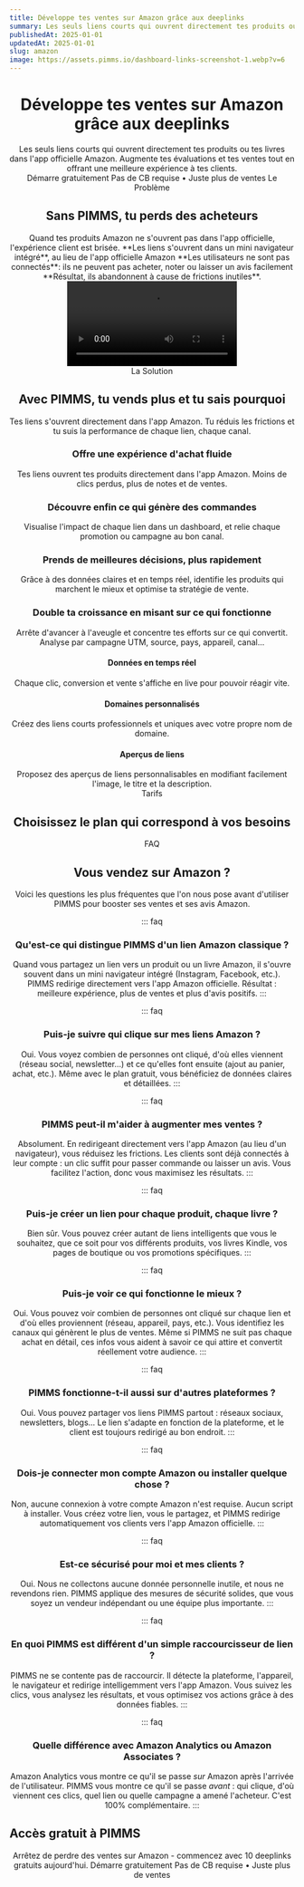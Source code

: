 ```yaml
---
title: Développe tes ventes sur Amazon grâce aux deeplinks
summary: Les seuls liens courts qui ouvrent directement tes produits ou tes livres dans l'app officielle Amazon. Augmente tes évaluations et tes ventes tout en offrant une meilleure expérience à tes clients.
publishedAt: 2025-01-01
updatedAt: 2025-01-01
slug: amazon
image: https://assets.pimms.io/dashboard-links-screenshot-1.webp?v=6
---
```


<Header />

<Slide size="xs">
  <Avatars />
  <Hero>
    <H1>Développe tes ventes sur Amazon grâce aux <Primary>deeplinks</Primary></H1>
    <Summary>Les seuls liens courts qui ouvrent directement tes produits ou tes livres dans l'app officielle Amazon. Augmente tes évaluations et tes ventes tout en offrant une meilleure expérience à tes clients.</Summary>
  </Hero>
  <Centered>
    <CtaButton><Fast /> Démarre gratuitement</CtaButton>
    <CtaBottomText>Pas de CB requise • Juste plus de ventes</CtaBottomText>
  </Centered>
  <VideoSlide src="https://player.vimeo.com/video/1069569159?badge=0&playsinline=0" cover="https://assets.pimms.io/video-pimms-intro-fr-preview.mp4?v=3" />
</Slide>

<Slide variant="secondary" id="problem">
  <Centered>
    <Label variant="problem">Le Problème</Label>
    <H2>Sans PIMMS, tu perds des <Primary>acheteurs</Primary></H2>
  </Centered>
  
  <Section variant="card">
    <TwoColumns ratio="2-1">
      <Column span={2} order="text">
        <WithoutPimms />
        <Text size="lg">
          Quand tes produits Amazon ne s'ouvrent pas dans l'app officielle, l'expérience client est brisée.
        </Text>
        <List>
          <Item variant="problem">**Les liens s'ouvrent dans un mini navigateur intégré**, au lieu de l'app officielle Amazon</Item>
          <Item variant="problem">**Les utilisateurs ne sont pas connectés**: ils ne peuvent pas acheter, noter ou laisser un avis facilement</Item>
          <Item variant="problem">**Résultat, ils abandonnent à cause de frictions inutiles**.</Item>
        </List>
      </Column>
      <Column span={1} order="visual">
        <Video src="https://assets.pimms.io/too-many-step-paypal.mp4" />
      </Column>
    </TwoColumns>
  </Section>
</Slide>

<Slide id="top-features">
  <Centered>
    <Label variant="solution">La Solution</Label>
    <H2>Avec PIMMS, tu vends plus et tu sais <Primary>pourquoi</Primary></H2>
    <Text size="lg">Tes liens s'ouvrent directement dans l'app Amazon. Tu réduis les frictions et tu suis la performance de chaque lien, chaque canal.</Text>
  </Centered>

  <Section>
    <TwoColumns ratio="7-5">
      <Column span={7} order="visual">
        <DeeplinkDemo />
      </Column>
      <Column span={5} order="text">
        <H3>Offre une expérience d'achat fluide</H3>
        <Text>Tes liens ouvrent tes produits directement dans l'app Amazon. Moins de clics perdus, plus de notes et de ventes.</Text>
      </Column>
    </TwoColumns>
  </Section>

  <Section>
    <TwoColumns ratio="5-7">
      <Column span={5} order="text">
        <H3>Découvre enfin ce qui génère des commandes</H3>
        <Text>Visualise l'impact de chaque lien dans un dashboard, et relie chaque promotion ou campagne au bon canal.</Text>
      </Column>
      <Column span={7} order="visual">
        <AnalyticsDemo showConversions={false} />
      </Column>
    </TwoColumns>
  </Section>

  <Section>
    <TwoColumns ratio="7-5">
      <Column span={7} order="visual">
        <Referer />
      </Column>
      <Column span={5} order="text">
        <H3>Prends de meilleures décisions, plus rapidement</H3>
        <Text>Grâce à des données claires et en temps réel, identifie les produits qui marchent le mieux et optimise ta stratégie de vente.</Text>
      </Column>
    </TwoColumns>
  </Section>

  <Section>
    <TwoColumns ratio="5-7">
      <Column span={5} order="text">
        <H3>Double ta croissance en misant sur ce qui fonctionne</H3>
        <Text>Arrête d'avancer à l'aveugle et concentre tes efforts sur ce qui convertit. Analyse par campagne UTM, source, pays, appareil, canal...</Text>
      </Column>
      <Column span={7} order="visual">
        <FilterFeature />
      </Column>
    </TwoColumns>
  </Section>

  <Section variant="card">
    <List layout="horizontal">
      <FeatureCard>
        <IconBox icon="zap" />
        <H4>Données en temps réel</H4>
        <Text>Chaque clic, conversion et vente s'affiche en live pour pouvoir réagir vite.</Text>
      </FeatureCard>
      <FeatureCard>
        <IconBox icon="globe" />
        <H4>Domaines personnalisés</H4>
        <Text>Créez des liens courts professionnels et uniques avec votre propre nom de domaine.</Text>
      </FeatureCard>
      <FeatureCard>
        <IconBox icon="share" />
        <H4>Aperçus de liens</H4>
        <Text>Proposez des aperçus de liens personnalisables en modifiant facilement l'image, le titre et la description.</Text>
      </FeatureCard>
    </List>
  </Section>
</Slide>

<Slide variant="secondary">
  <Centered>
    <Label variant="none">Tarifs</Label>
    <H2>Choisissez le plan qui correspond à vos besoins</H2>
  </Centered>
  
  <Section>
    <TwoColumns ratio="1-1-1">
      <Column span={1}>
        <LifetimeOfferFree />
      </Column>
      <Column span={1}>
        <LifetimeOfferPro />
      </Column>
      <Column span={1}>
        <LifetimeOfferGrowth />
      </Column>
    </TwoColumns>
  </Section>
  
  <Section>
    <LifetimeOfferBusiness />
  </Section>
  
  <Section>
    <LifetimeOfferScale />
  </Section>
</Slide>

<Slide>
  <Centered>
    <Label variant="none">FAQ</Label>
    <H2>Vous vendez sur Amazon ?</H2>
    <Text size="lg">Voici les questions les plus fréquentes que l'on nous pose avant d'utiliser PIMMS pour booster ses ventes et ses avis Amazon.</Text>
  </Centered>
  
  <Section>

::: faq
### Qu'est-ce qui distingue PIMMS d'un lien Amazon classique ?
Quand vous partagez un lien vers un produit ou un livre Amazon, il s'ouvre souvent dans un mini navigateur intégré (Instagram, Facebook, etc.). PIMMS redirige directement vers l'app Amazon officielle. Résultat : meilleure expérience, plus de ventes et plus d'avis positifs.
:::

::: faq
### Puis-je suivre qui clique sur mes liens Amazon ?
Oui. Vous voyez combien de personnes ont cliqué, d'où elles viennent (réseau social, newsletter…) et ce qu'elles font ensuite (ajout au panier, achat, etc.). Même avec le plan gratuit, vous bénéficiez de données claires et détaillées.
:::

::: faq
### PIMMS peut-il m'aider à augmenter mes ventes ?
Absolument. En redirigeant directement vers l'app Amazon (au lieu d'un navigateur), vous réduisez les frictions. Les clients sont déjà connectés à leur compte : un clic suffit pour passer commande ou laisser un avis. Vous facilitez l'action, donc vous maximisez les résultats.
:::

::: faq
### Puis-je créer un lien pour chaque produit, chaque livre ?
Bien sûr. Vous pouvez créer autant de liens intelligents que vous le souhaitez, que ce soit pour vos différents produits, vos livres Kindle, vos pages de boutique ou vos promotions spécifiques.
:::

::: faq
### Puis-je voir ce qui fonctionne le mieux ?
Oui. Vous pouvez voir combien de personnes ont cliqué sur chaque lien et d'où elles proviennent (réseau, appareil, pays, etc.). Vous identifiez les canaux qui génèrent le plus de ventes. Même si PIMMS ne suit pas chaque achat en détail, ces infos vous aident à savoir ce qui attire et convertit réellement votre audience.
:::

::: faq
### PIMMS fonctionne-t-il aussi sur d'autres plateformes ?
Oui. Vous pouvez partager vos liens PIMMS partout : réseaux sociaux, newsletters, blogs... Le lien s'adapte en fonction de la plateforme, et le client est toujours redirigé au bon endroit.
:::

::: faq
### Dois-je connecter mon compte Amazon ou installer quelque chose ?
Non, aucune connexion à votre compte Amazon n'est requise. Aucun script à installer. Vous créez votre lien, vous le partagez, et PIMMS redirige automatiquement vos clients vers l'app Amazon officielle.
:::

::: faq
### Est-ce sécurisé pour moi et mes clients ?
Oui. Nous ne collectons aucune donnée personnelle inutile, et nous ne revendons rien. PIMMS applique des mesures de sécurité solides, que vous soyez un vendeur indépendant ou une équipe plus importante.
:::

::: faq
### En quoi PIMMS est différent d'un simple raccourcisseur de lien ?
PIMMS ne se contente pas de raccourcir. Il détecte la plateforme, l'appareil, le navigateur et redirige intelligemment vers l'app Amazon. Vous suivez les clics, vous analysez les résultats, et vous optimisez vos actions grâce à des données fiables.
:::

::: faq
### Quelle différence avec Amazon Analytics ou Amazon Associates ?
Amazon Analytics vous montre ce qu'il se passe *sur* Amazon après l'arrivée de l'utilisateur. PIMMS vous montre ce qu'il se passe *avant* : qui clique, d'où viennent ces clics, quel lien ou quelle campagne a amené l'acheteur. C'est 100% complémentaire.
:::

  </Section>
</Slide>

<Slide variant="accent" id="free">
  <Section variant="card">
    <TwoColumns ratio="1-1">
      <Column span={1} order="text">
        <H2 align="left">Accès gratuit à PIMMS</H2>
        <Text size="lg">Arrêtez de perdre des ventes sur Amazon - commencez avec 10 deeplinks gratuits aujourd'hui.</Text>
        <CtaButton><Fast /> Démarre gratuitement</CtaButton>
        <CtaBottomText>Pas de CB requise • Juste plus de ventes</CtaBottomText>
      </Column>
      <Column span={1} order="visual">
        <BouncingImages />
      </Column>
    </TwoColumns>
  </Section>
</Slide>

<Footer /> 